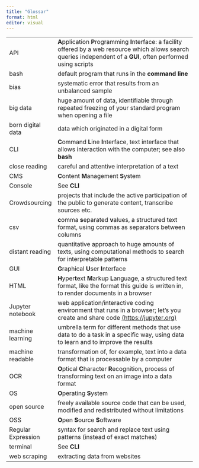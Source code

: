 ```yaml
---
title: "Glossar"
format: html
editor: visual
---
```


|  |  |
|-----------------|-------------------------------------------------------|
| API | **A**pplication **P**rogramming **I**nterface: a facility offered by a web resource which allows search queries independent of a **GUI**, often performed using scripts |
| bash | default program that runs in the **command line** |
| bias | systematic error that results from an unbalanced sample |
| big data | huge amount of data, identifiable through repeated freezing of your standard program when opening a file |
| born digital data | data which originated in a digital form |
| CLI | **C**ommand **L**ine **I**nterface, text interface that allows interaction with the computer; see also **bash** |
| close reading | careful and attentive interpretation of a text |
| CMS | **C**ontent **M**anagement **S**ystem |
| Console | See **CLI** |
| Crowdsourcing | projects that include the active participation of the public to generate content, transcribe sources etc. |
| csv | **c**omma **s**eparated **v**alues, a structured text format, using commas as separators between columns |
| distant reading | quantitative approach to huge amounts of texts, using computational methods to search for interpretable patterns |
| GUI | **G**raphical **U**ser **I**nterface |
| HTML | **H**yper**t**ext **M**arkup **L**anguage, a structured text format, like the format this guide is written in, to render documents in a browser |
| Jupyter notebook | web application/interactive coding environment that runs in a browser; let's you create and share code [(https://jupyter.org)](https://jupyter.org) |
| machine learning | umbrella term for different methods that use data to do a task in a specific way, using data to learn and to improve the results |
| machine readable | transformation of, for example, text into a data format that is processable by a computer |
| OCR | **O**ptical **C**haracter **R**ecognition, process of transforming text on an image into a data format |
| OS | **O**perating **S**ystem |
| open source | freely available source code that can be used, modified and redistributed without limitations |
| OSS | **O**pen **S**ource **S**oftware |
| Regular Expression | syntax for search and replace text using patterns (instead of exact matches) |
| terminal | See **CLI** |
| web scraping | extracting data from websites |
